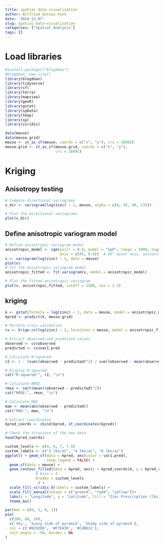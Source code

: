 ```yaml
---
title: spatial data visualization
author: Wilfried Dossou-Yovo
date: '2024-12-07'
slug: spatial-data-visualization
categories: ["Spatial Analysis"]
tags: []
---
```


# Load libraries

```r
#install.packages("blogdown")
#blogdown::new_site()
library(blogdown)
library(tidyverse)
library(sf)
library(terra)
library(mapview)
library(geoR)
library(gstat)
library(spData)
library(tmap)
library(sp)
library(viridis)
```

```r
data(meuse)
data(meuse.grid)
meuse <- st_as_sf(meuse, coords = c("x", "y"), crs = 28992)
meuse.grid <- st_as_sf(meuse.grid, coords = c("x", "y"),
                       crs = 28992)
```

# Kriging

## Anisotropy testing

```r
# Compute directional variograms
v_dir <- variogram(log(zinc) ~ 1, meuse, alpha = c(0, 45, 90, 135))

# Plot the directional variograms
plot(v_dir)
```

## Define anisotropic variogram model

```r
# Define anisotropic variogram model
anisotropic_model <- vgm(psill = 0.8, model = "Sph", range = 1000, nugget = 0.1,
                         anis = c(45, 0.6))  # 45° major axis, anisotropy ratio 0.6
v <- variogram(log(zinc) ~ 1, data = meuse)
plot(v)
# Fit the anisotropic variogram model
anisotropic_fitted <- fit.variogram(v, model = anisotropic_model)

# Plot the fitted anisotropic variogram
plot(v, anisotropic_fitted, cutoff = 1500, cex = 1.5)
```

## kriging

```r
k <- gstat(formula = log(zinc) ~ 1, data = meuse, model = anisotropic_model)
kpred <- predict(k, meuse.grid)
```

```r
# Perform cross-validation
cv <- krige.cv(log(zinc) ~ 1, locations = meuse, model = anisotropic_fitted)

# Extract observed and predicted values
observed <- cv$observed
predicted <- cv$var1.pred

```

```r
# Calculate R-squared
r2 <- 1 - (sum((observed - predicted)^2) / sum((observed - mean(observed))^2))

# Display R-squared
cat("R-squared:", r2, "\n")
```

```r
# Calculate RMSE
rmse <- sqrt(mean((observed - predicted)^2))
cat("RMSE:", rmse, "\n")
```

```r
# Calculate MAE
mae <- mean(abs(observed - predicted))
cat("MAE:", mae, "\n")
```

```r
# Extract coordinates
kpred_coords <- cbind(kpred, st_coordinates(kpred))

# Check the structure of the new data
head(kpred_coords)
```

```r
custom_levels <- c(4, 6, 7, 7.5)
custom_labels <- c("2 lbs/ac", "4 lbs/ac", "6 lbs/ac")
ggplot() + geom_sf(data = kpred, aes(color = var1.pred),
                   show.legend = FALSE) +
  geom_sf(data = meuse) +
  geom_contour_filled(data = kpred, aes(x = kpred_coords$X, y = kpred_coords$Y, z = var1.pred), #color = "gray100",
              # bins = 4
              breaks = custom_levels
               ) +
  scale_fill_viridis_d(labels = custom_labels) +  
  scale_fill_manual(values = c("green4", "red4", "yellow"))+
  labs(x = "Longitude", y = "Latitude", fill = "Zinc Prescription (lbs/ac)")+
  theme_bw()
```

```r
par(mar = c(0, 1, 0, 1))
pie(
  c(280, 60, 20),
  c('Sky', 'Sunny side of pyramid', 'Shady side of pyramid'),
  col = c('#0292D8', '#F7EA39', '#C4B632'),
  init.angle = -50, border = NA
)
```
